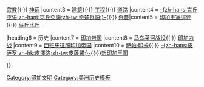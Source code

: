 {{Sidebar
|style = width: 15em;
|name = 印加文明
|topimage = [[File:80 - Machu Picchu - Juin 2009 - edit.2.jpg|200px]]
|title = 印加文明
|titlestyle = font-size: 115%; padding: 0.3em 0; background: #7FB54E;
|headingstyle = font-size: 105%; padding: 0.5em 0 0.3em 0;

|heading1 = 社会
|content2 = [[印加教育|教育]]{{·}} [[印加宗教|宗教]]{{·}} [[印加神话|神话]]
|content3 = [[印加建筑|建筑]]{{·}} [[印加工程|工程]]{{·}} [[印加路网|道路]]
|content4 = [[克丘亚语|-{zh-hans:克丘亚语;zh-hant:克丘亞語;zh-tw:奇楚瓦語;}-]]{{·}} [[奇普]]|content5 = [[印卡王室述评|印加王室述评]]{{·}} [[马丘比丘]]

|heading6 = 历史
|content7 = [[印加帝国]]
|content8 = [[马乌莱河战役]]{{·}} [[印加内战]] 
|content9 = [[西班牙征服印加帝国]] 
|content10 = [[萨帕·印卡]]{{·}} [[弗朗西斯科·皮萨罗|-{zh-hans:皮萨罗;zh-hk:皮澤洛;zh-tw:皮薩羅;}-]]{{·}}[[新印加王国]]

}}<noinclude>
[[Category:印加文明]]
[[Category:美洲历史模板]]
</noinclude>
